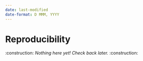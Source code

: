 ```yaml
---
date: last-modified
date-format: D MMM, YYYY
---
```


# Reproducibility

:construction: *Nothing here yet! Check back later.* :construction: